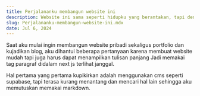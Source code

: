 ```yaml
---
title: Perjalananku membangun website ini
description: Website ini sama seperti hidupku yang berantakan, tapi dengan seiring waktu aku mulai merapikannya
slug: Perjalananku-membangun-website-ini.mdx
date: Jul 6, 2024
---
```


Saat aku mulai ingin membangun website pribadi sekaligus portfolio dan kujadikan blog, aku dihantui beberapa
pertanyaan karena membuat website mudah tapi juga harus dapat menampilkan tulisan panjang Jadi
memakai tag paragraf didalam next js terlihat janggal. 

Hal pertama yang pertama kupikirkan adalah menggunakan cms seperti supabase, tapi terasa kurang menantang
dan mencari hal lain sehingga aku memutuskan memakai markdown. 

